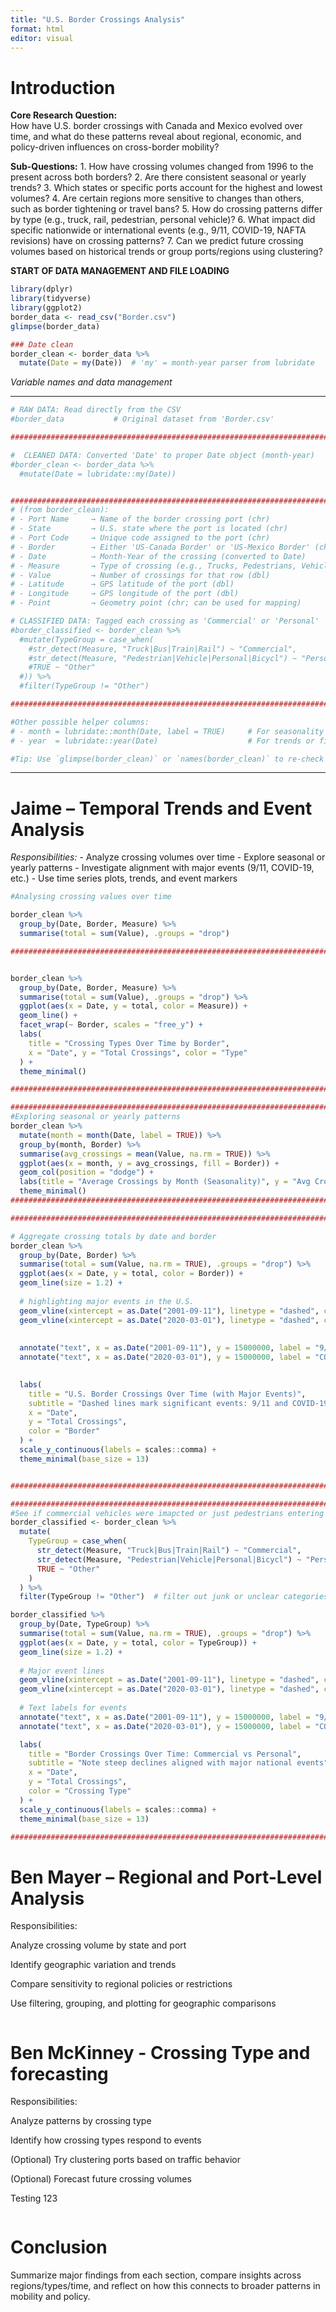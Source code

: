 ```yaml
---
title: "U.S. Border Crossings Analysis"
format: html
editor: visual
---
```


# Introduction

**Core Research Question:**\
How have U.S. border crossings with Canada and Mexico evolved over time, and what do these patterns reveal about regional, economic, and policy-driven influences on cross-border mobility?

**Sub-Questions:** 1. How have crossing volumes changed from 1996 to the present across both borders? 2. Are there consistent seasonal or yearly trends? 3. Which states or specific ports account for the highest and lowest volumes? 4. Are certain regions more sensitive to changes than others, such as border tightening or travel bans? 5. How do crossing patterns differ by type (e.g., truck, rail, pedestrian, personal vehicle)? 6. What impact did specific nationwide or international events (e.g., 9/11, COVID-19, NAFTA revisions) have on crossing patterns? 7. Can we predict future crossing volumes based on historical trends or group ports/regions using clustering?

**START OF DATA MANAGEMENT AND FILE LOADING**

```r
library(dplyr)
library(tidyverse)
library(ggplot2)
border_data <- read_csv("Border.csv")
glimpse(border_data)

### Date clean
border_clean <- border_data %>%
  mutate(Date = my(Date))  # 'my' = month-year parser from lubridate

```

*Variable names and data management*

------------------------------------------------------------------------

```r
# RAW DATA: Read directly from the CSV
#border_data           # Original dataset from 'Border.csv'

######################################################################################################################

#  CLEANED DATA: Converted 'Date' to proper Date object (month-year)
#border_clean <- border_data %>%
  #mutate(Date = lubridate::my(Date))


######################################################################################################################
# (from border_clean):
# - Port Name     → Name of the border crossing port (chr)
# - State         → U.S. state where the port is located (chr)
# - Port Code     → Unique code assigned to the port (chr)
# - Border        → Either 'US-Canada Border' or 'US-Mexico Border' (chr)
# - Date          → Month-Year of the crossing (converted to Date)
# - Measure       → Type of crossing (e.g., Trucks, Pedestrians, Vehicles) (chr)
# - Value         → Number of crossings for that row (dbl)
# - Latitude      → GPS latitude of the port (dbl)
# - Longitude     → GPS longitude of the port (dbl)
# - Point         → Geometry point (chr; can be used for mapping)

# CLASSIFIED DATA: Tagged each crossing as 'Commercial' or 'Personal'
#border_classified <- border_clean %>%
  #mutate(TypeGroup = case_when(
    #str_detect(Measure, "Truck|Bus|Train|Rail") ~ "Commercial",
    #str_detect(Measure, "Pedestrian|Vehicle|Personal|Bicycl") ~ "Personal",
    #TRUE ~ "Other"
  #)) %>%
  #filter(TypeGroup != "Other")

######################################################################################################################

#Other possible helper columns:
# - month = lubridate::month(Date, label = TRUE)     # For seasonality
# - year  = lubridate::year(Date)                    # For trends or filters

#Tip: Use `glimpse(border_clean)` or `names(border_clean)` to re-check anytime

```


------------------------------------------------------------------------

# Jaime – Temporal Trends and Event Analysis

*Responsibilities:* - Analyze crossing volumes over time - Explore seasonal or yearly patterns - Investigate alignment with major events (9/11, COVID-19, etc.) - Use time series plots, trends, and event markers

```r

#Analysing crossing values over time

border_clean %>%
  group_by(Date, Border, Measure) %>%
  summarise(total = sum(Value), .groups = "drop")

######################################################################################################################


border_clean %>%
  group_by(Date, Border, Measure) %>%
  summarise(total = sum(Value), .groups = "drop") %>%
  ggplot(aes(x = Date, y = total, color = Measure)) +
  geom_line() +
  facet_wrap(~ Border, scales = "free_y") +
  labs(
    title = "Crossing Types Over Time by Border",
    x = "Date", y = "Total Crossings", color = "Type"
  ) +
  theme_minimal()

######################################################################################################################

```
```r
######################################################################################################################
#Exploring seasonal or yearly patterns
border_clean %>%
  mutate(month = month(Date, label = TRUE)) %>%
  group_by(month, Border) %>%
  summarise(avg_crossings = mean(Value, na.rm = TRUE)) %>%
  ggplot(aes(x = month, y = avg_crossings, fill = Border)) +
  geom_col(position = "dodge") +
  labs(title = "Average Crossings by Month (Seasonality)", y = "Avg Crossings") +
  theme_minimal()
######################################################################################################################
```

```r

######################################################################################################################

# Aggregate crossing totals by date and border
border_clean %>%
  group_by(Date, Border) %>%
  summarise(total = sum(Value, na.rm = TRUE), .groups = "drop") %>%
  ggplot(aes(x = Date, y = total, color = Border)) +
  geom_line(size = 1.2) +
  
  # highlighting major events in the U.S.
  geom_vline(xintercept = as.Date("2001-09-11"), linetype = "dashed", color = "red", size = 1) +
  geom_vline(xintercept = as.Date("2020-03-01"), linetype = "dashed", color = "blue", size = 1) +
  
  
  annotate("text", x = as.Date("2001-09-11"), y = 15000000, label = "9/11", color = "red", angle = 90, vjust = -0.4, hjust = 0.5, fontface = "bold") +
  annotate("text", x = as.Date("2020-03-01"), y = 15000000, label = "COVID-19", color = "blue", angle = 90, vjust = -0.4, hjust = 0.5, fontface = "bold") +
  

  labs(
    title = "U.S. Border Crossings Over Time (with Major Events)",
    subtitle = "Dashed lines mark significant events: 9/11 and COVID-19",
    x = "Date",
    y = "Total Crossings",
    color = "Border"
  ) +
  scale_y_continuous(labels = scales::comma) +
  theme_minimal(base_size = 13)


######################################################################################################################
```

```r

######################################################################################################################
#See if commercial vehicles were imapcted or just pedestrians entering the U.S.
border_classified <- border_clean %>%
  mutate(
    TypeGroup = case_when(
      str_detect(Measure, "Truck|Bus|Train|Rail") ~ "Commercial",
      str_detect(Measure, "Pedestrian|Vehicle|Personal|Bicycl") ~ "Personal",
      TRUE ~ "Other"
    )
  ) %>%
  filter(TypeGroup != "Other")  # filter out junk or unclear categories

border_classified %>%
  group_by(Date, TypeGroup) %>%
  summarise(total = sum(Value, na.rm = TRUE), .groups = "drop") %>%
  ggplot(aes(x = Date, y = total, color = TypeGroup)) +
  geom_line(size = 1.2) +
  
  # Major event lines
  geom_vline(xintercept = as.Date("2001-09-11"), linetype = "dashed", color = "red", size = 1) +
  geom_vline(xintercept = as.Date("2020-03-01"), linetype = "dashed", color = "blue", size = 1) +
  
  # Text labels for events
  annotate("text", x = as.Date("2001-09-11"), y = 15000000, label = "9/11", color = "red", angle = 90, vjust = -0.4, hjust = 0.5, fontface = "bold") +
  annotate("text", x = as.Date("2020-03-01"), y = 15000000, label = "COVID-19", color = "blue", angle = 90, vjust = -0.4, hjust = 0.5, fontface = "bold") +

  labs(
    title = "Border Crossings Over Time: Commercial vs Personal",
    subtitle = "Note steep declines aligned with major national events",
    x = "Date",
    y = "Total Crossings",
    color = "Crossing Type"
  ) +
  scale_y_continuous(labels = scales::comma) +
  theme_minimal(base_size = 13)

######################################################################################################################
```



# Ben Mayer – Regional and Port-Level Analysis

Responsibilities:

Analyze crossing volume by state and port

Identify geographic variation and trends

Compare sensitivity to regional policies or restrictions

Use filtering, grouping, and plotting for geographic comparisons

```r

```

# Ben McKinney - Crossing Type and forecasting

Responsibilities:

Analyze patterns by crossing type

Identify how crossing types respond to events

(Optional) Try clustering ports based on traffic behavior

(Optional) Forecast future crossing volumes

Testing 123

```r

```

# Conclusion

Summarize major findings from each section, compare insights across regions/types/time, and reflect on how this connects to broader patterns in mobility and policy.
